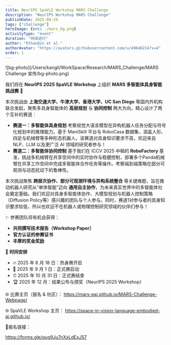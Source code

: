 ```yaml
---
title: NeurIPS SpaVLE Workshop MARS Challenge
description: "NeurIPS Workshop MARS Challenge"
publishDate: 2025-08-19
tags: ["challenge"]
heroImage: {src: ./mars_bg.png}
activityType: "event"
duration: "持续进行"
author: "EthanQin et al."
authorAvatar: "https://avatars.githubusercontent.com/u/49646214?v=4"
order: 1
---
```


![bg-photo](/Users/kangli/WorkSpace/Research/MARS_Challenge/MARS Challenge 宣传/bg-photo.png)

我们将在 **NeurIPS 2025 SpaVLE Workshop** 上组织 **MARS 多智能体具身智能挑战赛** 🎉

本次挑战由 **上海交通大学、牛津大学、香港大学、UC San Diego** 等国内外机构联合发起，聚焦多具身智能体的 **高层规划** 与 **协同控制** 两大方向，精心设计了两个互补的赛道：

- **赛道一：多智能体具身规划**
   考察视觉大语言模型在异构机器人任务分配与符号化规划中的推理能力。基于 ManiSkill 平台与 RoboCasa 数据集，涵盖人形、四足与机械臂等多种形态机器人。该赛道对具身知识要求不高，欢迎来自 NLP、LLM 以及更广泛 AI 领域的研究者参与！
- **赛道二：多智能体协同控制**
  基于我们在 ICCV 2025 中稿的 **RoboFactory** 基准，挑战多机械臂在共享空间中的实时协作与稳健控制，部署多个Panda机械臂在共享工作空间中完成多智能体合作任务等操作。考察端到端策略在部分可观测与动态扰动下的鲁棒性。

本次挑战聚焦 **跨层次协作、部分可观测环境与异构系统整合** 等关键难题，旨在推动机器人研究从“单体智能”迈向 **通用自主协作**，为未来真实世界中的多智能体社会奠定基础。我们欢迎对具身多智能体协作、大模型规划与机器人控制策略（Diffusion Policy等）感兴趣的团队与个人参与。同时，赛道1对参与者的具身知识要求较低，所以也欢迎不在机器人或物理控制研究领域的伙伴们参与！

✨ 参赛团队将有机会获得：

- **共同撰写技术报告（Workshop Paper）**
- **官方认证的参赛证书**
- **丰厚的奖金奖励**

📅 **时间安排**

- 🔥 2025 年 8 月 18 日：热身赛开启
- 🚀 2025 年 9 月 1 日：正式赛启动
- ⏰ 2025 年 10 月 31 日：正式赛结束
- 🏆 2025 年 12 月：结果公布与颁奖（NeurIPS 2025 Workshop）

🌐 比赛主页（报名 & 社区）：
 https://mars-eai.github.io/MARS-Challenge-Webpage/

🌐 SpaVLE Workshop 主页：
https://space-in-vision-language-embodied-ai.github.io/

🔗报名链接：

https://forms.gle/qug9Ju7nXxLdExJ57


